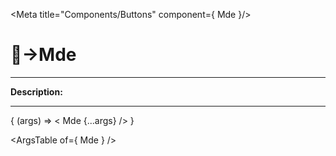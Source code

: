 
<Meta title="Components/Buttons" component={ Mde }/>

# 🔘→Mde
_________

__Description:__

<!-- digite aqui a descrição -->
_________

<Canvas>
  <Story
    name="Mde"
    args=""
  >
    { (args) => < Mde  {...args} /> }
  </Story>
</Canvas>

<ArgsTable of={ Mde } />
